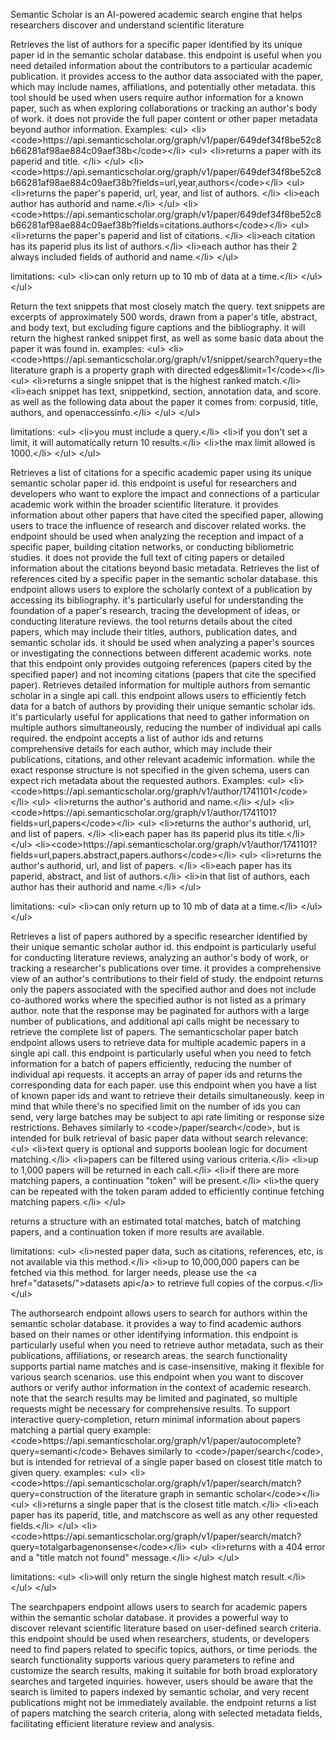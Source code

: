 Semantic Scholar is an AI-powered academic search engine that helps researchers discover and understand scientific literature

<Accordion title="Details about a paper s authors">
Retrieves the list of authors for a specific paper identified by its unique paper id in the semantic scholar database. this endpoint is useful when you need detailed information about the contributors to a particular academic publication. it provides access to the author data associated with the paper, which may include names, affiliations, and potentially other metadata. this tool should be used when users require author information for a known paper, such as when exploring collaborations or tracking an author's body of work. it does not provide the full paper content or other paper metadata beyond author information.
</Accordion>

<Accordion title="Details about a paper">
Examples: &lt;ul&gt; &lt;li&gt;&lt;code&gt;https://api.semanticscholar.org/graph/v1/paper/649def34f8be52c8b66281af98ae884c09aef38b&lt;/code&gt;&lt;/li&gt; &lt;ul&gt; &lt;li&gt;returns a paper with its paperid and title. &lt;/li&gt; &lt;/ul&gt; &lt;li&gt;&lt;code&gt;https://api.semanticscholar.org/graph/v1/paper/649def34f8be52c8b66281af98ae884c09aef38b?fields=url,year,authors&lt;/code&gt;&lt;/li&gt; &lt;ul&gt; &lt;li&gt;returns the paper's paperid, url, year, and list of authors. &lt;/li&gt; &lt;li&gt;each author has authorid and name.&lt;/li&gt; &lt;/ul&gt; &lt;li&gt;&lt;code&gt;https://api.semanticscholar.org/graph/v1/paper/649def34f8be52c8b66281af98ae884c09aef38b?fields=citations.authors&lt;/code&gt;&lt;/li&gt; &lt;ul&gt; &lt;li&gt;returns the paper's paperid and list of citations. &lt;/li&gt; &lt;li&gt;each citation has its paperid plus its list of authors.&lt;/li&gt; &lt;li&gt;each author has their 2 always included fields of authorid and name.&lt;/li&gt; &lt;/ul&gt; 

 limitations: &lt;ul&gt; &lt;li&gt;can only return up to 10 mb of data at a time.&lt;/li&gt; &lt;/ul&gt; &lt;/ul&gt;
</Accordion>

<Accordion title="Text snippet search">
Return the text snippets that most closely match the query. text snippets are excerpts of approximately 500 words, drawn from a paper's title, abstract, and body text, but excluding figure captions and the bibliography. it will return the highest ranked snippet first, as well as some basic data about the paper it was found in. examples: &lt;ul&gt; &lt;li&gt;&lt;code&gt;https://api.semanticscholar.org/graph/v1/snippet/search?query=the literature graph is a property graph with directed edges&limit=1&lt;/code&gt;&lt;/li&gt; &lt;ul&gt; &lt;li&gt;returns a single snippet that is the highest ranked match.&lt;/li&gt; &lt;li&gt;each snippet has text, snippetkind, section, annotation data, and score. as well as the following data about the paper it comes from: corpusid, title, authors, and openaccessinfo.&lt;/li&gt; &lt;/ul&gt; &lt;/ul&gt; 

 limitations: &lt;ul&gt; &lt;li&gt;you must include a query.&lt;/li&gt; &lt;li&gt;if you don't set a limit, it will automatically return 10 results.&lt;/li&gt; &lt;li&gt;the max limit allowed is 1000.&lt;/li&gt; &lt;/ul&gt; &lt;/ul&gt;
</Accordion>

<Accordion title="Details about a paper s citations">
Retrieves a list of citations for a specific academic paper using its unique semantic scholar paper id. this endpoint is useful for researchers and developers who want to explore the impact and connections of a particular academic work within the broader scientific literature. it provides information about other papers that have cited the specified paper, allowing users to trace the influence of research and discover related works. the endpoint should be used when analyzing the reception and impact of a specific paper, building citation networks, or conducting bibliometric studies. it does not provide the full text of citing papers or detailed information about the citations beyond basic metadata.
</Accordion>

<Accordion title="Details about a paper s references">
Retrieves the list of references cited by a specific paper in the semantic scholar database. this endpoint allows users to explore the scholarly context of a publication by accessing its bibliography. it's particularly useful for understanding the foundation of a paper's research, tracing the development of ideas, or conducting literature reviews. the tool returns details about the cited papers, which may include their titles, authors, publication dates, and semantic scholar ids. it should be used when analyzing a paper's sources or investigating the connections between different academic works. note that this endpoint only provides outgoing references (papers cited by the specified paper) and not incoming citations (papers that cite the specified paper).
</Accordion>

<Accordion title="Get details for multiple authors at once">
Retrieves detailed information for multiple authors from semantic scholar in a single api call. this endpoint allows users to efficiently fetch data for a batch of authors by providing their unique semantic scholar ids. it's particularly useful for applications that need to gather information on multiple authors simultaneously, reducing the number of individual api calls required. the endpoint accepts a list of author ids and returns comprehensive details for each author, which may include their publications, citations, and other relevant academic information. while the exact response structure is not specified in the given schema, users can expect rich metadata about the requested authors.
</Accordion>

<Accordion title="Details about an author">
Examples: &lt;ul&gt; &lt;li&gt;&lt;code&gt;https://api.semanticscholar.org/graph/v1/author/1741101&lt;/code&gt;&lt;/li&gt; &lt;ul&gt; &lt;li&gt;returns the author's authorid and name.&lt;/li&gt; &lt;/ul&gt; &lt;li&gt;&lt;code&gt;https://api.semanticscholar.org/graph/v1/author/1741101?fields=url,papers&lt;/code&gt;&lt;/li&gt; &lt;ul&gt; &lt;li&gt;returns the author's authorid, url, and list of papers. &lt;/li&gt; &lt;li&gt;each paper has its paperid plus its title.&lt;/li&gt; &lt;/ul&gt; &lt;li&gt;&lt;code&gt;https://api.semanticscholar.org/graph/v1/author/1741101?fields=url,papers.abstract,papers.authors&lt;/code&gt;&lt;/li&gt; &lt;ul&gt; &lt;li&gt;returns the author's authorid, url, and list of papers. &lt;/li&gt; &lt;li&gt;each paper has its paperid, abstract, and list of authors.&lt;/li&gt; &lt;li&gt;in that list of authors, each author has their authorid and name.&lt;/li&gt; &lt;/ul&gt; 

 limitations: &lt;ul&gt; &lt;li&gt;can only return up to 10 mb of data at a time.&lt;/li&gt; &lt;/ul&gt; &lt;/ul&gt;
</Accordion>

<Accordion title="Details about an author s papers">
Retrieves a list of papers authored by a specific researcher identified by their unique semantic scholar author id. this endpoint is particularly useful for conducting literature reviews, analyzing an author's body of work, or tracking a researcher's publications over time. it provides a comprehensive view of an author's contributions to their field of study. the endpoint returns only the papers associated with the specified author and does not include co-authored works where the specified author is not listed as a primary author. note that the response may be paginated for authors with a large number of publications, and additional api calls might be necessary to retrieve the complete list of papers.
</Accordion>

<Accordion title="Get details for multiple papers at once">
The semanticscholar paper batch endpoint allows users to retrieve data for multiple academic papers in a single api call. this endpoint is particularly useful when you need to fetch information for a batch of papers efficiently, reducing the number of individual api requests. it accepts an array of paper ids and returns the corresponding data for each paper. use this endpoint when you have a list of known paper ids and want to retrieve their details simultaneously. keep in mind that while there's no specified limit on the number of ids you can send, very large batches may be subject to api rate limiting or response size restrictions.
</Accordion>

<Accordion title="Paper bulk search">
Behaves similarly to &lt;code&gt;/paper/search&lt;/code&gt;, but is intended for bulk retrieval of basic paper data without search relevance: &lt;ul&gt; &lt;li&gt;text query is optional and supports boolean logic for document matching.&lt;/li&gt; &lt;li&gt;papers can be filtered using various criteria.&lt;/li&gt; &lt;li&gt;up to 1,000 papers will be returned in each call.&lt;/li&gt; &lt;li&gt;if there are more matching papers, a continuation "token" will be present.&lt;/li&gt; &lt;li&gt;the query can be repeated with the token param added to efficiently continue fetching matching papers.&lt;/li&gt; &lt;/ul&gt; 

 returns a structure with an estimated total matches, batch of matching papers, and a continuation token if more results are available. 

 limitations: &lt;ul&gt; &lt;li&gt;nested paper data, such as citations, references, etc, is not available via this method.&lt;/li&gt; &lt;li&gt;up to 10,000,000 papers can be fetched via this method. for larger needs, please use the &lt;a href="datasets/"&gt;datasets api&lt;/a&gt; to retrieve full copies of the corpus.&lt;/li&gt; &lt;/ul&gt;
</Accordion>

<Accordion title="Search for authors by name">
The authorsearch endpoint allows users to search for authors within the semantic scholar database. it provides a way to find academic authors based on their names or other identifying information. this endpoint is particularly useful when you need to retrieve author metadata, such as their publications, affiliations, or research areas. the search functionality supports partial name matches and is case-insensitive, making it flexible for various search scenarios. use this endpoint when you want to discover authors or verify author information in the context of academic research. note that the search results may be limited and paginated, so multiple requests might be necessary for comprehensive results.
</Accordion>

<Accordion title="Suggest paper query completions">
To support interactive query-completion, return minimal information about papers matching a partial query example: &lt;code&gt;https://api.semanticscholar.org/graph/v1/paper/autocomplete?query=semanti&lt;/code&gt;
</Accordion>

<Accordion title="Paper title search">
Behaves similarly to &lt;code&gt;/paper/search&lt;/code&gt;, but is intended for retrieval of a single paper based on closest title match to given query. examples: &lt;ul&gt; &lt;li&gt;&lt;code&gt;https://api.semanticscholar.org/graph/v1/paper/search/match?query=construction of the literature graph in semantic scholar&lt;/code&gt;&lt;/li&gt; &lt;ul&gt; &lt;li&gt;returns a single paper that is the closest title match.&lt;/li&gt; &lt;li&gt;each paper has its paperid, title, and matchscore as well as any other requested fields.&lt;/li&gt; &lt;/ul&gt; &lt;li&gt;&lt;code&gt;https://api.semanticscholar.org/graph/v1/paper/search/match?query=totalgarbagenonsense&lt;/code&gt;&lt;/li&gt; &lt;ul&gt; &lt;li&gt;returns with a 404 error and a "title match not found" message.&lt;/li&gt; &lt;/ul&gt; &lt;/ul&gt; 

 limitations: &lt;ul&gt; &lt;li&gt;will only return the single highest match result.&lt;/li&gt; &lt;/ul&gt; &lt;/ul&gt;
</Accordion>

<Accordion title="Paper relevance search">
The searchpapers endpoint allows users to search for academic papers within the semantic scholar database. it provides a powerful way to discover relevant scientific literature based on user-defined search criteria. this endpoint should be used when researchers, students, or developers need to find papers related to specific topics, authors, or time periods. the search functionality supports various query parameters to refine and customize the search results, making it suitable for both broad exploratory searches and targeted inquiries. however, users should be aware that the search is limited to papers indexed by semantic scholar, and very recent publications might not be immediately available. the endpoint returns a list of papers matching the search criteria, along with selected metadata fields, facilitating efficient literature review and analysis.
</Accordion>

